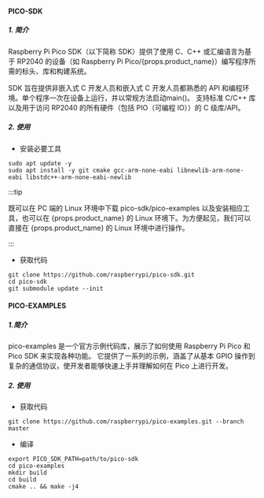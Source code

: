 #### PICO-SDK

##### 1. 简介

Raspberry Pi Pico SDK（以下简称 SDK）提供了使用 C、C++ 或汇编语言为基于 RP2040 的设备（如 Raspberry Pi Pico/{props.product_name}）编写程序所需的标头、库和构建系统。

SDK 旨在提供非嵌入式 C 开发人员和嵌入式 C 开发人员都熟悉的 API 和编程环境。单个程序一次在设备上运行，并以常规方法启动main()。
支持标准 C/C++ 库以及用于访问 RP2040 的所有硬件（包括 PIO（可编程 IO））的 C 级库/API。

##### 2. 使用

- 安装必要工具

```
sudo apt update -y
sudo apt install -y git cmake gcc-arm-none-eabi libnewlib-arm-none-eabi libstdc++-arm-none-eabi-newlib
```

:::tip

既可以在 PC 端的 Linux 环境中下载 pico-sdk/pico-examples 以及安装相应工具，也可以在 {props.product_name} 的 Linux 环境下。为方便起见，我们可以直接在 {props.product_name} 的 Linux 环境中进行操作。

:::

- 获取代码

```
git clone https://github.com/raspberrypi/pico-sdk.git
cd pico-sdk
git submodule update --init
```

#### PICO-EXAMPLES

##### 1.简介

pico-examples 是一个官方示例代码库，展示了如何使用 Raspberry Pi Pico 和 Pico SDK 来实现各种功能。
它提供了一系列的示例，涵盖了从基本 GPIO 操作到复杂的通信协议，使开发者能够快速上手并理解如何在 Pico 上进行开发。

##### 2. 使用

- 获取代码

```
git clone https://github.com/raspberrypi/pico-examples.git --branch master
```

- 编译

```
export PICO_SDK_PATH=path/to/pico-sdk
cd pico-examples
mkdir build
cd build
cmake .. && make -j4
```
